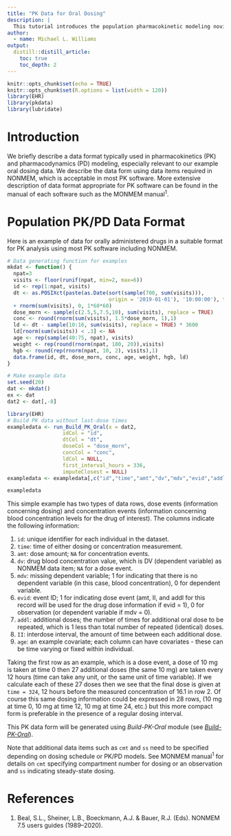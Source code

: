 ```yaml
---
title: "PK Data for Oral Dosing"
description: |
  This tutorial introduces the population pharmacokinetic modeling novice to the data format appropriate for most PK model fitting software systems with a focus on oral dosing data.
author:
  - name: Michael L. Williams
output:
  distill::distill_article:
    toc: true
    toc_depth: 2
---
```


```r
knitr::opts_chunk$set(echo = TRUE)
knitr::opts_chunk$set(R.options = list(width = 120))
library(EHR)
library(pkdata)
library(lubridate)
```

# Introduction
We briefly describe a data format typically used in pharmacokinetics (PK) and pharmacodynamics (PD) modeling, especially relevant to our example oral dosing data. We describe the data form using data items required in NONMEM, which is acceptable in most PK software. More extensive description of data format appropriate for PK software can be found in the manual of each software such as the MONMEM manual$^{1}$.
 
# Population PK/PD Data Format

Here is an example of data for orally administered drugs in a suitable format for PK analysis using most PK software including NONMEM.

```r
# Data generating function for examples
mkdat <- function() {
  npat=3
  visits <- floor(runif(npat, min=2, max=6))
  id <- rep(1:npat, visits)
  dt <- as.POSIXct(paste(as.Date(sort(sample(700, sum(visits))), 
                                 origin = '2019-01-01'), '10:00:00'), tz = 'UTC') 
  + rnorm(sum(visits), 0, 1*60*60)
  dose_morn <- sample(c(2.5,5,7.5,10), sum(visits), replace = TRUE)
  conc <- round(rnorm(sum(visits), 1.5*dose_morn, 1),1)
  ld <- dt - sample(10:16, sum(visits), replace = TRUE) * 3600
  ld[rnorm(sum(visits)) < .3] <- NA
  age <- rep(sample(40:75, npat), visits)
  weight <- rep(round(rnorm(npat, 180, 20)),visits)
  hgb <- round(rep(rnorm(npat, 10, 2), visits),1)
  data.frame(id, dt, dose_morn, conc, age, weight, hgb, ld)
}

# Make example data
set.seed(20)
dat <- mkdat()
ex <- dat
dat2 <- dat[,-8]

library(EHR)
# Build PK data without last-dose times
exampledata <- run_Build_PK_Oral(x = dat2,
                  idCol = "id",
                  dtCol = "dt",
                  doseCol = "dose_morn",
                  concCol = "conc",
                  ldCol = NULL,
                  first_interval_hours = 336,
                  imputeClosest = NULL)
exampledata <- exampledata[,c("id","time","amt","dv","mdv","evid","addl","II","age")]
```

```r
exampledata
```

This simple example has two types of data rows, dose events (information concerning dosing) and concentration events (information concerning blood concentration levels for the drug of interest).  The columns indicate the following information:

1. `id`: unique identifier for each individual in the dataset.
1. `time`: time of either dosing or concentration measurement.
1. `amt`: dose amount; `NA` for concentration events.
1. `dv`: drug blood concentration value, which is DV (dependent variable) as NONMEM data item; `NA` for a dose event.
1. `mdv`: missing dependent variable; 1 for indicating that there is no dependent variable (in this case, blood concentration), 0 for dependent variable.
1. `evid`: event ID; 1 for indicating dose event (amt, II, and addl for this record will be used for the drug dose information if evid = 1), 0 for observation (or dependent variable if mdv = 0).
1. `addl`: additional doses; the number of times for additional oral dose to be repeated, which is 1 less than total number of repeated (identical) doses.
1. `II`: interdose interval, the amount of time between each additional dose.
1. `age`: an example covariate; each column can have covariates - these can be time varying or fixed within individual.

Taking the first row as an example, which is a dose event, a dose of 10 mg is taken at time 0 then 27 additional doses (the same 10 mg) are taken every 12 hours (time can take any unit, or the same unit of time variable).  If we calculate each of these 27 doses then we see that the final dose is given at `time = 324`, 12 hours before the measured concentration of 16.1 in row 2.  Of course this same dosing information could be expressed in 28 rows, (10 mg at time 0, 10 mg at time 12, 10 mg at time 24, etc.) but this more compact form is preferable in the presence of a regular dosing interval.

This PK data form will be generated using *Build-PK-Oral* module (see [*Build-PK-Oral*](Build-PK-Oral.html)).

Note that additional data items such as `cmt` and `ss` need to be specified depending on dosing schedule or PK/PD models. See MONMEM manual$^{1}$ for details on `cmt` specifying compartment number for dosing or an observation and `ss` indicating steady-state dosing.

# References  
1. Beal, S.L., Sheiner, L.B., Boeckmann, A.J. & Bauer, R.J. (Eds). NONMEM 7.5 users guides (1989–2020).
